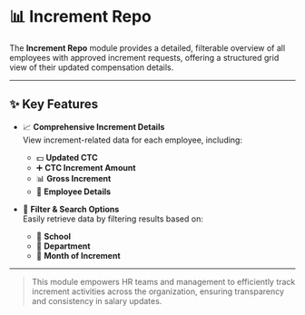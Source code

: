 # 📊 Increment Repo

The **Increment Repo** module provides a detailed, filterable overview of all employees with approved increment requests, offering a structured grid view of their updated compensation details.

---

## ✨ Key Features

- 📈 **Comprehensive Increment Details**  
  View increment-related data for each employee, including:
  - 💵 **Updated CTC**
  - ➕ **CTC Increment Amount**
  - 📊 **Gross Increment**
  - 👤 **Employee Details**

- 🔎 **Filter & Search Options**  
  Easily retrieve data by filtering results based on:
  - 🏫 **School**
  - 🏢 **Department**
  - 📅 **Month of Increment**

---

> This module empowers HR teams and management to efficiently track increment activities across the organization, ensuring transparency and consistency in salary updates.
